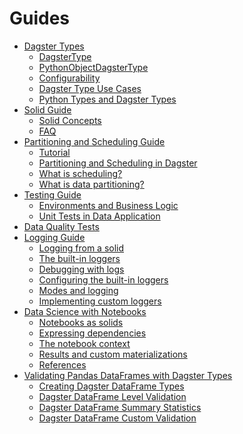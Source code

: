 # Guides

- [Dagster Types](/docs/learn/guides/dagster_types)
  - [DagsterType](/docs/learn/guides/dagster_types#dagstertype)
  - [PythonObjectDagsterType](/docs/learn/guides/dagster_types#pythonobjectdagstertype)
  - [Configurability](/docs/learn/guides/dagster_types#configurability)
  - [Dagster Type Use Cases](/docs/learn/guides/dagster_types#dagster-type-use-cases)
  - [Python Types and Dagster Types](/docs/learn/guides/dagster_types#python-types-and-dagster-types)
- [Solid Guide](/docs/learn/guides/solid/solid)
  - [Solid Concepts](/docs/learn/guides/solid/solid#solid-concepts)
  - [FAQ](/docs/learn/guides/solid/solid#faq)
- [Partitioning and Scheduling Guide](/docs/learn/guides/partitioning)
  - [Tutorial](/docs/learn/guides/partitioning#tutorial)
  - [Partitioning and Scheduling in Dagster](/docs/learn/guides/partitioning#partitioning-and-scheduling-in-dagster)
  - [What is scheduling?](/docs/learn/guides/partitioning#what-is-scheduling)
  - [What is data partitioning?](/docs/learn/guides/partitioning#what-is-data-partitioning)
- [Testing Guide](/docs/learn/guides/testing/testing)
  - [Environments and Business Logic](/docs/learn/guides/testing/testing#environments-and-business-logic)
  - [Unit Tests in Data Application](/docs/learn/guides/testing/testing#unit-tests-in-data-application)
- [Data Quality Tests](/docs/learn/guides/testing/expectations)
- [Logging Guide](/docs/learn/guides/logging/logging)
  - [Logging from a solid](/docs/learn/guides/logging/logging#logging-from-a-solid)
  - [The built-in loggers](/docs/learn/guides/logging/logging#the-built-in-loggers)
  - [Debugging with logs](/docs/learn/guides/logging/logging#debugging-with-logs)
  - [Configuring the built-in loggers](/docs/learn/guides/logging/logging#configuring-the-built-in-loggers)
  - [Modes and logging](/docs/learn/guides/logging/logging#modes-and-logging)
  - [Implementing custom loggers](/docs/learn/guides/logging/logging#implementing-custom-loggers)
- [Data Science with Notebooks](/docs/learn/guides/data_science/data_science)
  - [Notebooks as solids](/docs/learn/guides/data_science/data_science#notebooks-as-solids)
  - [Expressing dependencies](/docs/learn/guides/data_science/data_science#expressing-dependencies)
  - [The notebook context](/docs/learn/guides/data_science/data_science#the-notebook-context)
  - [Results and custom materializations](/docs/learn/guides/data_science/data_science#results-and-custom-materializations)
  - [References](/docs/learn/guides/data_science/data_science#references)
- [Validating Pandas DataFrames with Dagster Types](/docs/learn/guides/dagster_pandas/dagster_pandas)
  - [Creating Dagster DataFrame Types](/docs/learn/guides/dagster_pandas/dagster_pandas#creating-dagster-dataframe-types)
  - [Dagster DataFrame Level Validation](/docs/learn/guides/dagster_pandas/dagster_pandas#dagster-dataframe-level-validation)
  - [Dagster DataFrame Summary Statistics](/docs/learn/guides/dagster_pandas/dagster_pandas#dagster-dataframe-summary-statistics)
  - [Dagster DataFrame Custom Validation](/docs/learn/guides/dagster_pandas/dagster_pandas#dagster-dataframe-custom-validation)
